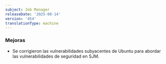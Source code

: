 ```yaml
---
subject: Job Manager
releaseDate: '2025-08-14'
version: '454'
translationType: machine
---
```


### Mejoras

* Se corrigieron las vulnerabilidades subyacentes de Ubuntu para abordar las vulnerabilidades de seguridad en SJM.
